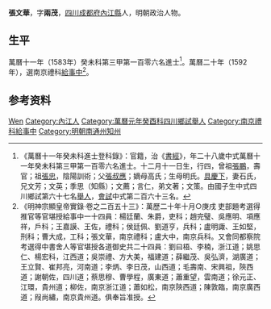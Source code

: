 {{Otheruses|other=名为张文华的其他人物|张文华}}
{{明清人物信息框
| 姓名 = 張文華
| 原名 =
| 圖片名稱= 
| 圖片大小 =
| 圖片說明 = 
| 最高職務 =
| 國家 = 大明 
| 爵位 =
| 籍貫 = [[四川|四川]][[成都府|成都府]][[內江縣|內江縣]]
| 族裔 = 
| 旗籍 = 
| 字號 = 
| 諡號 =
| 出生日期 = 十二月十一日
| 出生地點 =
| 逝世日期 = 
| 逝世地點 =
| 墓葬 =
| 配偶 = 石氏
| 親屬 = 曾祖[[張鵬|張鵬]]，祖[[張忠|張忠]]<br>父[[張叔應|張叔應]]，嫡母高氏；生母明氏
| 出身 =
* 萬曆十一年癸未科進士
| 經歷 =
| 著作 =  
}}
'''張文華'''{{BD|1556年||？年||}}，字'''兩茂'''，[[四川|四川]][[成都府|成都府]][[內江縣|內江縣]]人，明朝政治人物。

== 生平 ==
萬曆十一年（1583年）癸未科第三甲第一百零六名進士<ref>《萬曆十一年癸未科進士登科錄》：官籍，治《[[書經|書經]]》，年二十八歲中式萬曆十一年癸未科第三甲第一百零六名進士。十二月十一日生，行四，曾祖[[張鵬|張鵬]]，壽官；祖[[張忠|張忠]]，陰陽訓術；父[[張叔應|張叔應]]；嫡母高氏；生母明氏。[[具慶下|具慶下]]，妻石氏，兄文芳；文英；季思（知縣）；文薦；言仁，弟文著；文策。由國子生中式四川鄉試第六十七名[[舉人|舉人]]，[[會試|會試]]中式第二百六十三名。</ref>。萬曆二十年（1592年），選南京禮科[[給事中|給事中]]<ref>《明神宗顯皇帝實錄·卷之二百五十三》：萬歷二十年十月○庚戌 吏部題考選得推官等官堪授給事中一十四員：楊廷蘭、朱爵，吏科；趙完璧、吳應明、項應祥，戶科；王嘉謨、王佐，禮科；侯廷佩、劉道亨，兵科；盧明諏、王如堅，刑科；曹大成，工科；張文華，南京禮科；盧大中，南京兵科。又會同都察院考選得中書舍人等官堪授各道御史共二十四員：劉曰梧、李楠，浙江道；姚思仁、楊宏科，江西道；吳崇禮、方大美，福建道；薛繼茂、吳弘濟，湖廣道；王立賢、崔邦亮，河南道；李炳、李日茂，山西道；毛壽南、宋興祖，陝西道；謝朝佐，四川道；蔡思穆、曹學程，廣東道；蕭重望，雲南道；徐元正、江環，貴州道；柳佐，南京浙江道；蕭如松，南京陝西道；陳敦臨，南京廣西道；叚尚繡，南京貴州道。俱奉旨准授。</ref>。

== 参考资料 ==
{{reflist}}

{{明朝人物小作品}}
{{萬曆十一年癸未科殿试金榜}}

{{Authority control}}
{{DEFAULTSORT:Zhang張}}
[[Category:张姓|Wen]]
[[Category:內江人|Category:內江人]]
[[Category:萬曆元年癸酉科四川鄉試舉人|Category:萬曆元年癸酉科四川鄉試舉人]]
[[Category:南京禮科給事中|Category:南京禮科給事中]]
[[Category:明朝南通州知州|Category:明朝南通州知州]]
